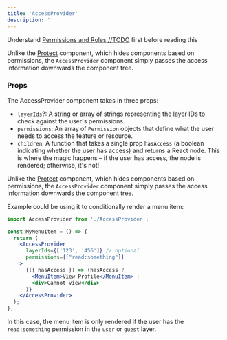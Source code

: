 ```yaml
---
title: 'AccessProvider'
description: ''
---
```

Understand [Permissions and Roles //TODO](https://www.notion.so/Permissions-and-Roles-1142946d7033808c9551e3056b2b5413?pvs=21) first before reading this

Unlike the [Protect](/components/auth/protect)  component, which hides components based on permissions, the `AccessProvider` component simply passes the access information downwards the component tree.

### Props

The AccessProvider component takes in three props:

- `layerIds`?: A string or array of strings representing the layer IDs to check against the user's permissions.
- `permissions`: An array of `Permission` objects that define what the user needs to access the feature or resource.
- `children`: A function that takes a single prop `hasAccess` (a boolean indicating whether the user has access) and returns a React node. This is where the magic happens – if the user has access, the node is rendered; otherwise, it's not!

Unlike the [Protect](/components/auth/protect)  component, which hides components based on permissions, the `AccessProvider` component simply passes the access information downwards the component tree.

Example could be using it to conditionally render a menu item:

```jsx
import AccessProvider from './AccessProvider';

const MyMenuItem = () => {
  return (
    <AccessProvider
      layerIds={['123', '456']} // optional
      permissions={["read:something"]}
    >
      {({ hasAccess }) => (hasAccess ?
        <MenuItem>View Profile</MenuItem> :
        <div>Cannot view</div>
      )}
    </AccessProvider>
  );
};

```

In this case, the menu item is only rendered if the user has the `read:something` permission in the `user` or `guest` layer.
